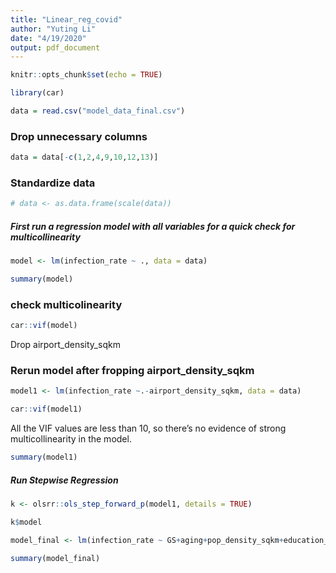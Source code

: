```yaml
---
title: "Linear_reg_covid"
author: "Yuting Li"
date: "4/19/2020"
output: pdf_document
---
```


```r
knitr::opts_chunk$set(echo = TRUE)
```

```r
library(car)
```

```r
data = read.csv("model_data_final.csv")
```

### Drop unnecessary columns
```r
data = data[-c(1,2,4,9,10,12,13)]
```

### Standardize data
```r
# data <- as.data.frame(scale(data))
```

##### First run a regression model with all variables for a quick check for multicollinearity
```r
model <- lm(infection_rate ~ ., data = data)
```

```r
summary(model)
```

### check multicolinearity
```r
car::vif(model)
```

Drop airport_density_sqkm

### Rerun model after fropping airport_density_sqkm
```r
model1 <- lm(infection_rate ~.-airport_density_sqkm, data = data)
```

```r
car::vif(model1)
```

All the VIF values are less than 10, so there's no evidence of strong multicollinearity in the model.

```r
summary(model1)
```

##### Run Stepwise Regression
```r
k <- olsrr::ols_step_forward_p(model1, details = TRUE)
```

```r
k$model
```

```r
model_final <- lm(infection_rate ~ GS+aging+pop_density_sqkm+education_index+avg_principle_cost+PC+surgical_quality, data = data)
```

```r
summary(model_final)
```


